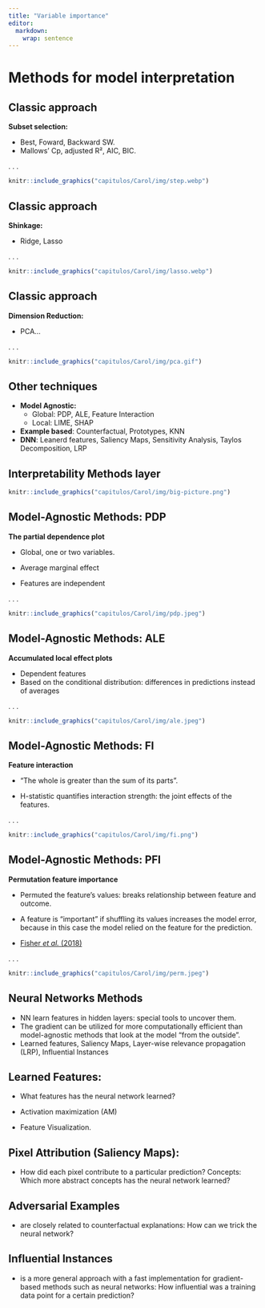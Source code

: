 ```yaml
---
title: "Variable importance"
editor: 
  markdown: 
    wrap: sentence
---
```


# Methods for model interpretation

## Classic approach

**Subset selection:**

-   Best, Foward, Backward SW.
-   Mallows' Cp, adjusted R², AIC, BIC.

. . .

```r
knitr::include_graphics("capitulos/Carol/img/step.webp")
```

## Classic approach

**Shinkage:**

-   Ridge, Lasso

. . .

```r
knitr::include_graphics("capitulos/Carol/img/lasso.webp")
```

## Classic approach

**Dimension Reduction:**

-   PCA...

. . .

```r
knitr::include_graphics("capitulos/Carol/img/pca.gif")
```

## Other techniques

-   **Model Agnostic:**
    -   Global: PDP, ALE, Feature Interaction
    -   Local: LIME, SHAP
-   **Example based**: Counterfactual, Prototypes, KNN
-   **DNN**: Leanerd features, Saliency Maps, Sensitivity Analysis, Taylos Decomposition, LRP

## Interpretability Methods layer


```r
knitr::include_graphics("capitulos/Carol/img/big-picture.png")
```


## Model-Agnostic Methods: PDP

**The partial dependence plot**

- Global, one or two variables. 

- Average marginal effect

- Features are independent

. . .  

```r
knitr::include_graphics("capitulos/Carol/img/pdp.jpeg")
```


## Model-Agnostic Methods: ALE

**Accumulated local effect plots** 

- Dependent features
- Based on the conditional distribution: differences in predictions instead of averages
 
. . . 

```r
knitr::include_graphics("capitulos/Carol/img/ale.jpeg")
```

 
## Model-Agnostic Methods: FI

**Feature interaction**

- “The whole is greater than the sum of its parts”.

- H-statistic quantifies interaction strength: the  joint effects of the features.

. . . 

```r
knitr::include_graphics("capitulos/Carol/img/fi.png")
```


## Model-Agnostic Methods: PFI

**Permutation feature importance**

- Permuted the feature's values: breaks relationship between feature and outcome.

- A feature is "important" if shuffling its values increases the model error, because in this case the model relied on the feature for the prediction.

- [Fisher *et al.* (2018)](https://arxiv.org/abs/1801.01489)

. . . 

```r
knitr::include_graphics("capitulos/Carol/img/perm.jpeg")
```


## Neural Networks Methods

- NN learn features in hidden layers:  special tools to uncover them.
- The gradient can be utilized for more computationally efficient than model-agnostic methods that look at the model "from the outside".
- Learned features, Saliency Maps, Layer-wise relevance propagation (LRP), Influential Instances

## Learned Features: 

- What features has the neural network learned?

- Activation maximization (AM)

- Feature Visualization. 


## Pixel Attribution (Saliency Maps): 

- How did each pixel contribute to a particular prediction?
Concepts: Which more abstract concepts has the neural network learned?


## Adversarial Examples 

- are closely related to counterfactual explanations: How can we trick the neural network?

## Influential Instances 
- is a more general approach with a fast implementation for gradient-based methods such as neural networks: How influential was a training data point for a certain prediction?
